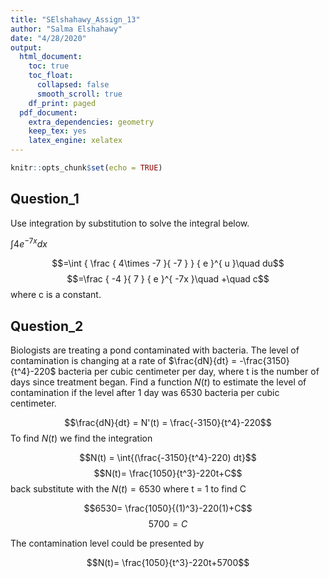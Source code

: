 ```yaml
---
title: "SElshahawy_Assign_13"
author: "Salma Elshahawy"
date: "4/28/2020"
output: 
  html_document:
    toc: true
    toc_float:
      collapsed: false
      smooth_scroll: true
    df_print: paged
  pdf_document:
    extra_dependencies: geometry
    keep_tex: yes
    latex_engine: xelatex
---
```


```r
knitr::opts_chunk$set(echo = TRUE)
```

## Question_1

Use integration by substitution to solve the integral below.

$\int{4e^{-7x}dx}$

$$=\int { \frac { 4\times -7 }{ -7 }  } { e }^{ u }\quad du$$ 
$$=\frac { -4 }{ 7 } { e }^{ -7x }\quad +\quad c$$
where c is a constant.

## Question_2

Biologists are treating a pond contaminated with bacteria. The level of contamination is changing at a rate of $\frac{dN}{dt} = -\frac{3150}{t^4}-220$ bacteria per cubic centimeter per day, where t is the number of days since treatment began. Find a function $N(t)$ to estimate the level of contamination if the level after 1 day was 6530 bacteria per cubic centimeter.

$$\frac{dN}{dt} = N'(t) = \frac{-3150}{t^4}-220$$
To find $N(t)$ we find the integration 

$$N(t) = \int{(\frac{-3150}{t^4}-220) dt}$$ 
$$N(t)= \frac{1050}{t^3}-220t+C$$
back substitute with the $N(t) = 6530$ where t = 1 to find C

$$6530= \frac{1050}{(1)^3}-220(1)+C$$
$$5700= C$$

The contamination level could be presented by

$$N(t)= \frac{1050}{t^3}-220t+5700$$

